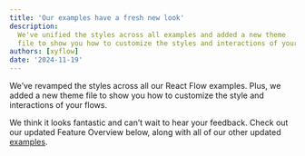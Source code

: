 ```yaml
---
title: 'Our examples have a fresh new look'
description: 
  We've unified the styles across all examples and added a new theme 
  file to show you how to customize the styles and interactions of your flows.
authors: [xyflow]
date: '2024-11-19'
---
```



We’ve revamped the styles across all our React Flow examples. 
Plus, we added a new theme file to show you how to customize the style and 
interactions of your flows.

We think it looks fantastic and can’t wait to hear your feedback. 
Check out our updated Feature Overview below, along with all of our other 
updated [examples](/examples).

<RemoteCodeViewer
  route="examples/misc/overview"
  framework="react"
  showEditor={false}
/>

